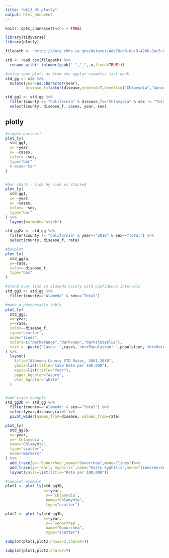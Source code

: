 ```yaml
---
title: "wk13_dt_plotly"
output: html_document
---
```


```r
knitr::opts_chunk$set(echo = TRUE)

library(tidyverse)
library(plotly)
```

```r
filepath <- "https://data.chhs.ca.gov/dataset/4de76cd0-0ac9-4260-8ac3-0637acb444fb/resource/563ba92b-8ac5-48ec-9afd-2f515bbbad66/download/stds-by-disease-county-year-sex.csv"

std <- read_csv(filepath) %>%
  rename_with(~ tolower(gsub(" ","_",.x,fixed=TRUE))) 

#using same plots as from the ggplot examples last week
std_gg <- std %>%
  mutate(year=as.character(year),
         disease_f=factor(disease,ordered=T,levels=c("Chlamydia","Gonorrhea","Early Syphilis")))

std_gg1 <- std_gg %>%
  filter(county == "California" & disease_f=="Chlamydia" & sex != "Total") %>%
  select(county, disease_f, cases, year, sex)

```

## plotly
```r

#simple barchart
plot_ly(
  std_gg1,
  x= ~year,
  y= ~cases,
  color= ~sex,
  type="bar"
  # mode="bar"
) 



```

```r

#bar chart - side by side vs stacked
plot_ly(
  std_gg1,
  x= ~year,
  y= ~cases,
  color= ~sex,
  type="bar"
) %>%
  layout(barmode="stack")


```


```r
std_gg2a <- std_gg %>%
  filter(county != "California" & year=="2018" & sex=="Total") %>%
  select(county, disease_f, rate)

#boxplot
plot_ly(
  std_gg2a,
  y=~rate,
  color=~disease_f,
  type="box"
)

```


```r
#trend over time in alameda county with confidence intervals
std_gg3 <- std_gg %>%
  filter(county=="Alameda" & sex=="Total")

#make a presentable table
plot_ly(
  std_gg3,
  x=~year,
  y=~rate,
  color=~disease_f,
  type="scatter",
  mode="lines",
  colors=c("darkorange","darkcyan","darkslateblue"),
  text = ~paste('Cases: ',cases,'<br>Population: ',population,'<br>Rate: ',rate)
) %>%
  layout(
    title="Alameda County STD Rates, 2001-2018",
    yaxis=list(title="Case Rate per 100,000"),
    xaxis=list(title="Year"),
    paper_bgcolor="azure",
    plot_bgcolor="white"
  )



```

```r
#add trace example
std_gg3b <- std_gg %>%
  filter(county=="Alameda" & sex=="Total") %>%
  select(year,disease,rate) %>%
  pivot_wider(names_from=disease, values_from=rate)

plot_ly(
  std_gg3b,
  x=~year,
  y=~`Chlamydia`,
  name="Chlamydia",
  type="scatter",
  mode="markers"
) %>%
  add_trace(y=~`Gonorrhea`,name="Gonorrhea",mode="lines")%>%
  add_trace(y=~`Early Syphilis`,name="Early Syphilis",mode="lines+markers") %>%
  layout(yaxis=list(title="Rate per 100,000"))

```

```r
#subplot example
plot1 <- plot_ly(std_gg3b,
                 x=~year,
                  y=~`Chlamydia`,
                  name="Chlamydia",
                  type="scatter")

plot2 <- plot_ly(std_gg3b,
                 x=~year,
                  y=~`Gonorrhea`,
                  name="Gonorrhea",
                  type="scatter")

subplot(plot1,plot2,nrows=2,shareX=T)

subplot(plot1,plot2,shareY=T)

```